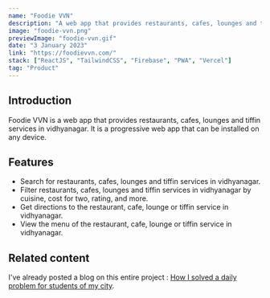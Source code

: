 ```yaml
---
name: "Foodie VVN"
description: "A web app that provides restaurants, cafes, lounges and tiffin services in vidhyanagar."
image: "foodie-vvn.png"
previewImage: "foodie-vvn.gif"
date: "3 January 2023"
link: "https://foodievvn.com/"
stack: ["ReactJS", "TailwindCSS", "Firebase", "PWA", "Vercel"]
tag: "Product"
---
```


## Introduction

Foodie VVN is a web app that provides restaurants, cafes, lounges and tiffin services in vidhyanagar. It is a progressive web app that can be installed on any device.

## Features

- Search for restaurants, cafes, lounges and tiffin services in vidhyanagar.
- Filter restaurants, cafes, lounges and tiffin services in vidhyanagar by cuisine, cost for two, rating, and more.
- Get directions to the restaurant, cafe, lounge or tiffin service in vidhyanagar.
- View the menu of the restaurant, cafe, lounge or tiffin service in vidhyanagar.

## Related content

I've already posted a blog on this entire project : [How I solved a daily problem for students of my city](https://blogs.abhidadhaniya.com/post/how-we-have-solve-a-daily-problem-for-students).
